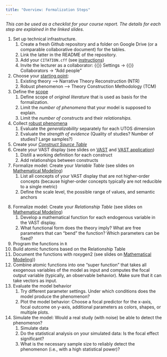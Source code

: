 ---
title: "Overview: Formalization Steps"
---

*This can be used as a checklist for your course report. The details for each step are explained in the linked slides.*

1. Set up technical infrastructure.
   1. Create a fresh Github repository and a folder on Google Drive (or a comparable collaborative document) for the tables.
   2. Link the latter in the README of the repository.
   3. Add your `CITATION.cff` (see [instructions](lectures/it-tools/it-tools.qmd#cff-citation-files))
   4. Invite the lecturer as a collaborator: {{<fa gear>}} Settings → {{<fa user-group>}} Collaborators → "Add people"   
2. Choose your [starting point](sessions/S7-MathModel5.qmd#prototypical-formalization-styles):
   1. Existing theory --> Narrative Theory Reconstruction (NTR)
   2. Robust phenomenon --> Theory Construction Methodology (TCM)
3. Define the [scope](lectures/VAST/VAST_Application.qmd)
   1. Define scope of *original literature* that is used as basis for the formalization.
   2. Limit the *number of phenomena* that your model is supposed to explain.
   3. Limit the *number of constructs* and their *relationships.*
4. Collect [robust phenomena](lectures/VAST/VAST_Application.qmd#step-5-collect-robust-empirical-phenomena-1)
   1. Evaluate the *generalizability* separately for each UTOS dimension
   2. Evaluate the *strength of evidence* (Quality of studies? Number of studies? Large samples?)
5. Create your [*Construct Source Table*](lectures/VAST/VAST_Application.qmd#construct-source-table)
6. Create your VAST display (see slides on [VAST](lectures/VAST/VAST_Intro.qmd) and [VAST application](lectures/VAST/VAST_Application.qmd))
   1. Distill a working definition for each construct
   2. Add relationships between constructs
7. Formalize model: Create your *Variable Table* (see slides on [Mathematical Modeling](lectures/MathModel/MathModel.qmd#define-variables-1))
   1. List all concepts of your VAST display that are not higher-order concepts (because higher-order concepts typically are not reducible to a single metric)
   2. Define the scale level, the possible range of values, and semantic anchors

<!-- TODO: Hier fehlt in der MathModel.qmd noch ein slide zur *Relationship Table* -->
8. Formalize model: Create your *Relationship Table* (see slides on [Mathematical Modeling](lectures/MathModel/MathModel.qmd#group-work-10-min.))
   1. Develop a mathematical function for each endogenous variable in the VAST display.
   2. What functional form does the theory imply? What are free parameters that can "bend" the function? Which parameters can be fixed?
9.  Program the functions in `R`
   1. Build atomic functions based on the Relationship Table
   2. Document the functions with roxygen2 (see slides on [Mathematical Modeling](lectures/MathModel/MathModel.qmd#example-with-roxygen2-documentation)))
   3. Combine atomic functions into one "super function" that takes all exogenous variables of the model as input and computes the focal output variable (typically, an observable behavior). Make sure that it can take vectors as input.
10. Evaluate the model behavior
    1.  Try different parameter settings. Under which conditions does the model produce the phenomenon?
    2.  Plot the model behavior: Choose a focal predictor for the x-axis, focal outcome on y-axis, additional parameters as colors, shapes, or multiple plots.
11. Simulate the model: Would a real study (with noise) be able to detect the phenomenon?
    1. Simulate data
    2. Do the statistical analysis on your simulated data: Is the focal effect significant?
    3. What is the necessary sample size to reliably detect the phenomenon (i.e., with a high statistical power)?
